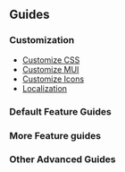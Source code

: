 
<Head>
  <title>Material React Table Docs - Guides</title>
</Head>

## Guides

### Customization

- [Customize CSS](guides/customize-css)
- [Customize MUI](guides/customize-mui)
- [Customize Icons](guides/customize-icons)
- [Localization](guides/localization)

### Default Feature Guides

### More Feature guides

### Other Advanced Guides
